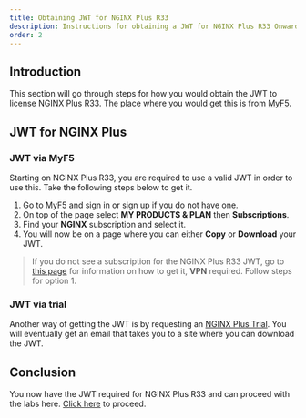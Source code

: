 ```yaml
---
title: Obtaining JWT for NGINX Plus R33
description: Instructions for obtaining a JWT for NGINX Plus R33 Onward
order: 2
---
```


## Introduction

This section will go through steps for how you would obtain the JWT to license NGINX Plus R33. The place where you would
get this is from [MyF5](https://www.myf5.com).

## JWT for NGINX Plus

### JWT via MyF5

Starting on NGINX Plus R33, you are required to use a valid JWT in order to use this. Take the following steps below
to get it.

1. Go to [MyF5](https://www.myf5.com) and sign in or sign up if you do not have one.
1. On top of the page select **MY PRODUCTS & PLAN** then **Subscriptions**.
1. Find your **NGINX** subscription and select it.
1. You will now be on a page where you can either **Copy** or **Download** your JWT.

> If you do not see a subscription for the NGINX Plus R33 JWT, go to [this page](https://go/sde-r33-jwt) for
information on how to get it, **VPN** required. Follow steps for option 1.

### JWT via trial

Another way of getting the JWT is by requesting an
[NGINX Plus Trial](https://www.f5.com/trials/free-trial-nginx-plus-and-nginx-app-protect). You will eventually get an
email that takes you to a site where you can download the JWT.

## Conclusion

You now have the JWT required for NGINX Plus R33 and can proceed with the labs here. [Click here](r33-3.mdx) to proceed.
